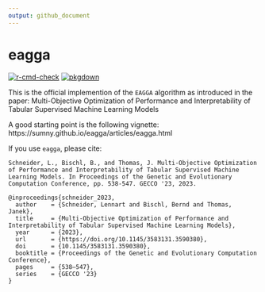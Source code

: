 ```yaml
---
output: github_document
---
```


# eagga

<!-- badges: start -->
[![r-cmd-check](https://github.com/sumny/eagga/actions/workflows/r-cmd-check.yml/badge.svg?branch=main)](https://github.com/sumny/eagga/actions/workflows/r-cmd-check.yml)
[![pkgdown](https://img.shields.io/badge/Website-Documentation-blue)](https://sumny.github.io/eagga/)
<!-- badges: end -->

This is the official implemention of the `EAGGA` algorithm as introduced in the paper: Multi-Objective Optimization of Performance and Interpretability of Tabular Supervised Machine Learning Models

A good starting point is the following vignette: https://sumny.github.io/eagga/articles/eagga.html

If you use `eagga`, please cite:

```
Schneider, L., Bischl, B., and Thomas, J. Multi-Objective Optimization of Performance and Interpretability of Tabular Supervised Machine Learning Models. In Proceedings of the Genetic and Evolutionary Computation Conference, pp. 538-547. GECCO '23, 2023.
```

```
@inproceedings{schneider_2023,
  author    = {Schneider, Lennart and Bischl, Bernd and Thomas, Janek},
  title     = {Multi-Objective Optimization of Performance and Interpretability of Tabular Supervised Machine Learning Models},
  year      = {2023},
  url       = {https://doi.org/10.1145/3583131.3590380},
  doi       = {10.1145/3583131.3590380},
  booktitle = {Proceedings of the Genetic and Evolutionary Computation Conference},
  pages     = {538–547},
  series    = {GECCO '23}
}
```

